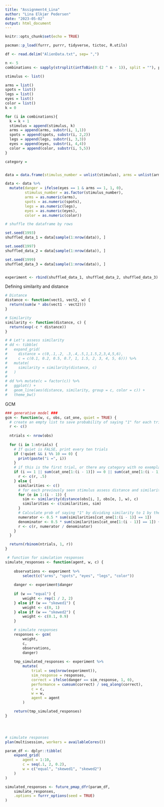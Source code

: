 ```yaml
---
title: "Assignment4_Lina"
author: "Lina Elkjær Pedersen"
date: "2023-05-02"
output: html_document
---
```


```r
knitr::opts_chunk$set(echo = TRUE)
```

```r
pacman::p_load(furrr, purrr, tidyverse, tictoc, R.utils)
```


```r
df <- read.delim("AlienData.txt", sep= ",")
```


```r

n <- 5
combinations <- sapply(strsplit(intToBin(0:(2 ^ n - 1)), split = ""), paste0, collapse = "")

stimulus <- list()

arms = list()
spots = list()
legs = list()
eyes = list()
color = list()
k = 0

for (i in combinations){
  k = k + 1
  stimulus = append(stimulus, k)
  arms = append(arms, substr(i, 1,1))
  spots = append(spots, substr(i, 2,2))
  legs = append(legs, substr(i, 3,3))
  eyes = append(eyes, substr(i, 4,4))
  color = append(color, substr(i, 5,5))
}

category = 


data = data.frame(stimulus_number = unlist(stimulus), arms = unlist(arms), spots = unlist(spots), legs = unlist(legs), eyes = unlist(eyes), color = unlist(color))

data <- data %>%
  mutate(danger = ifelse(eyes == 1 & arms == 1, 1, 0), 
         stimulus_number = as.factor(stimulus_number),
         arms = as.numeric(arms),
         spots = as.numeric(spots), 
         legs = as.numeric(legs),
         eyes = as.numeric(eyes), 
         color = as.numeric(color))

# shuffle the dataframe by rows

set.seed(1993)
shuffled_data_1 = data[sample(1:nrow(data)), ]

set.seed(1997)
shuffled_data_2 = data[sample(1:nrow(data)), ]

set.seed(1999)
shuffled_data_3 = data[sample(1:nrow(data)), ]


experiment <- rbind(shuffled_data_1, shuffled_data_2, shuffled_data_3)


```


Defining similarity and distance
```r
# Distance 
distance <- function(vect1, vect2, w) {
  return(sum(w * abs(vect1 - vect2)))
}

# Similarity
similarity <- function(distance, c) {
  return(exp(-c * distance))
}

# # Let's assess similarity
# dd <- tibble(
#   expand_grid(
#     distance = c(0,.1,.2, .3,.4,.5,1,1.5,2,3,4,5,6), 
#     c = c(0.1, 0.2, 0.5, 0.7, 1, 1.5, 2, 3, 4, 5, 6))) %>% 
#   mutate(
#     similarity = similarity(distance, c)
#   )
# 
# dd %>% mutate(c = factor(c)) %>%
#   ggplot() +
#   geom_line(aes(distance, similarity, group = c, color = c)) + 
#   theme_bw()
```


GCM 

```r
### generative model ###
gcm <- function(w, c, obs, cat_one, quiet = TRUE) {
  # create an empty list to save probability of saying "1" for each trial
  r <- c()
  
  ntrials <- nrow(obs)
  
  for (i in 1:ntrials) {
    # If quiet is FALSE, print every ten trials
    if (!quiet && i %% 10 == 0) {
      print(paste("i =", i))
    }
    # if this is the first trial, or there any category with no exemplars seen yet, set the choice to random
    if (i == 1 || sum(cat_one[1:(i - 1)]) == 0 || sum(cat_one[1:(i - 1)]) == (i - 1)) {
      r <- c(r, .5)
    } else {
      similarities <- c()
      # for each previously seen stimulus assess distance and similarity
      for (e in 1:(i - 1)) {
        sim <- similarity(distance(obs[i, ], obs[e, ], w), c)
        similarities <- c(similarities, sim)
      }
      # Calculate prob of saying "1" by dividing similarity to 1 by the sum of similarity to 1 and to 2
      numerator <- 0.5 * sum(similarities[cat_one[1:(i - 1)] == 1])
      denominator <- 0.5 * sum(similarities[cat_one[1:(i - 1)] == 1]) + 0.5 * sum(similarities[cat_one[1:(i - 1)] == 0])
      r <- c(r, numerator / denominator)
    }
  }

  return(rbinom(ntrials, 1, r))
}
```






```r
 # function for simulation responses
simulate_responses <- function(agent, w, c) {
    
    observations <- experiment %>%
        select(c("arms", "spots", "eyes", "legs", "color"))
    
    danger <- experiment$danger
    
    if (w == "equal") {
        weight <- rep(1 / 2, 2)
    } else if (w == "skewed1") {
        weight <- c(0, 1)
    } else if (w == "skewed2") {
        weight <- c(0.1, 0.9)
    }

    # simulate responses
    responses <- gcm(
        weight,
        c,
        observations,
        danger)
    
    tmp_simulated_responses <- experiment %>%
        mutate(
            trial = seq(nrow(experiment)),
            sim_response = responses,
            correct = ifelse(danger == sim_response, 1, 0),
            performance = cumsum(correct) / seq_along(correct),
            c = c,
            w = w,
            agent = agent
        )

    return(tmp_simulated_responses)
}




# simulate responses
plan(multisession, workers = availableCores())

param_df <- dplyr::tibble(
    expand_grid(
        agent = 1:10,
        c = seq(.1, 2, 0.2),
        w = c("equal", "skewed1", "skewed2")
    )
)

simulated_responses <- future_pmap_dfr(param_df,
    simulate_responses,
    .options = furrr_options(seed = TRUE)
)
```

